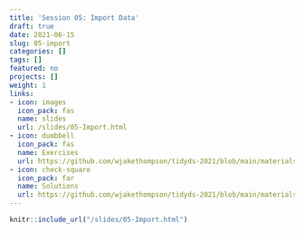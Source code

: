 ```yaml
---
title: 'Session 05: Import Data'
draft: true
date: 2021-06-15
slug: 05-import
categories: []
tags: []
featured: no
projects: []
weight: 1
links:
- icon: images
  icon_pack: fas
  name: slides
  url: /slides/05-Import.html
- icon: dumbbell
  icon_pack: fas
  name: Exercises
  url: https://github.com/wjakethompson/tidyds-2021/blob/main/materials/exercises/05-import.Rmd
- icon: check-square
  icon_pack: far
  name: Solutions
  url: https://github.com/wjakethompson/tidyds-2021/blob/main/materials/solutions/05-import-solutions.Rmd
---
```


```r
knitr::include_url("/slides/05-Import.html")
```
